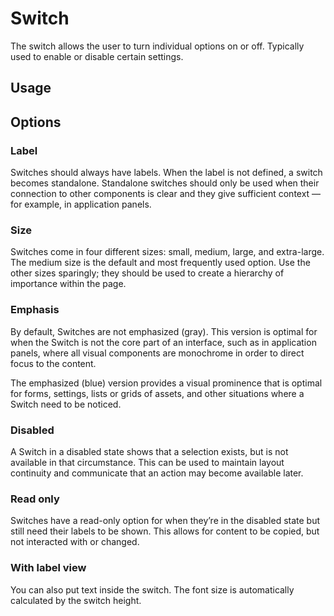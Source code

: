 
<Meta of={SwitchStories} />


# Switch

The switch allows the user to turn individual options on or off. Typically used to enable or disable certain settings.

## Usage

<Unstyled>
  <MainView />
</Unstyled>

<Canvas of={SwitchStories.Default} sourceState="shown" />

## Options

### Label

Switches should always have labels. When the label is not defined, a
switch becomes standalone. Standalone switches should only be used
when their connection to other components is clear and they give
sufficient context — for example, in application panels.

<Unstyled>
  <OptionsView />
</Unstyled>

### Size

Switches come in four different sizes: small, medium, large, and
extra-large. The medium size is the default and most frequently used
option. Use the other sizes sparingly; they should be used to create a
hierarchy of importance within the page.

<Unstyled>
  <SizeView />
</Unstyled>

### Emphasis

By default, Switches are not emphasized (gray). This version is
optimal for when the Switch is not the core part of an interface, such
as in application panels, where all visual components are monochrome
in order to direct focus to the content.

The emphasized (blue) version provides a visual prominence that is
optimal for forms, settings, lists or grids of assets, and other
situations where a Switch need to be noticed.

<Unstyled>
  <EmphasisView />
</Unstyled>

### Disabled

A Switch in a disabled state shows that a selection exists, but is not
available in that circumstance. This can be used to maintain layout
continuity and communicate that an action may become available later.

<Unstyled>
  <DisabledView />
</Unstyled>

### Read only

Switches have a read-only option for when they’re in the disabled
state but still need their labels to be shown. This allows for content
to be copied, but not interacted with or changed.

<Unstyled>
  <ReadOnlyView />
</Unstyled>

### With label view

You can also put text inside the switch. The font size is
automatically calculated by the switch height.

<Unstyled>
  <WithLabelView />
</Unstyled>
